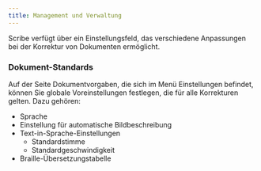 ```yaml
---
title: Management und Verwaltung
---
```



Scribe verfügt über ein Einstellungsfeld, das verschiedene Anpassungen bei der Korrektur von Dokumenten ermöglicht.

### Dokument-Standards 

Auf der Seite Dokumentvorgaben, die sich im Menü Einstellungen befindet, können Sie globale Voreinstellungen festlegen, die für alle Korrekturen gelten. Dazu gehören:
* Sprache
* Einstellung für automatische Bildbeschreibung
* Text-in-Sprache-Einstellungen
    * Standardstimme
    * Standardgeschwindigkeit
* Braille-Übersetzungstabelle

